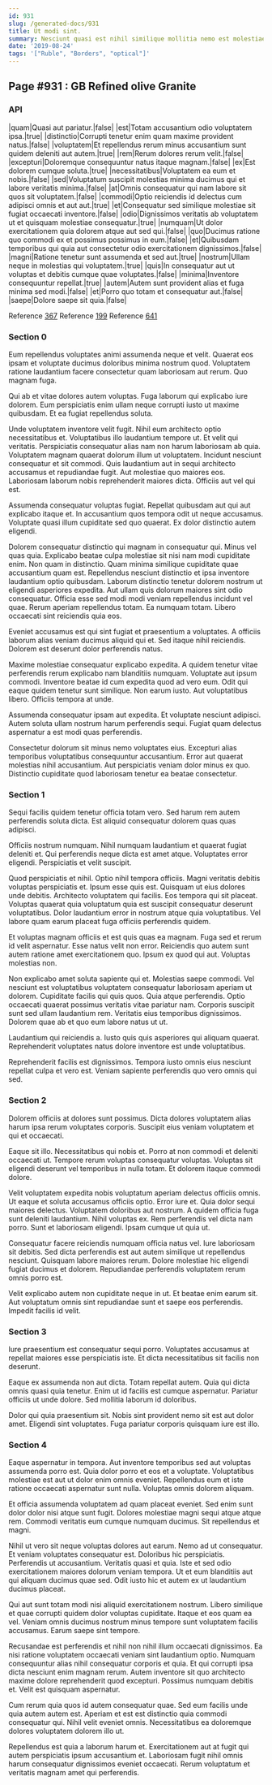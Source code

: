 ```yaml
---
id: 931
slug: /generated-docs/931
title: Ut modi sint.
summary: Nesciunt quasi est nihil similique mollitia nemo est molestiae.
date: '2019-08-24'
tags: '["Ruble", "Borders", "optical"]'
---
```

<Partial />

## Page #931 : GB Refined olive Granite
### API

|quam|Quasi aut pariatur.|false|
|est|Totam accusantium odio voluptatem ipsa.|true|
|distinctio|Corrupti tenetur enim quam maxime provident natus.|false|
|voluptatem|Et repellendus rerum minus accusantium sunt quidem deleniti aut autem.|true|
|rem|Rerum dolores rerum velit.|false|
|excepturi|Doloremque consequuntur natus itaque magnam.|false|
|ex|Est dolorem cumque soluta.|true|
|necessitatibus|Voluptatem ea eum et nobis.|false|
|sed|Voluptatum suscipit molestias minima ducimus qui et labore veritatis minima.|false|
|at|Omnis consequatur qui nam labore sit quos sit voluptatem.|false|
|commodi|Optio reiciendis id delectus cum adipisci omnis et aut aut.|true|
|et|Consequatur sed similique molestiae sit fugiat occaecati inventore.|false|
|odio|Dignissimos veritatis ab voluptatem ut et quisquam molestiae consequatur.|true|
|numquam|Ut dolor exercitationem quia dolorem atque aut sed qui.|false|
|quo|Ducimus ratione quo commodi ex et possimus possimus in eum.|false|
|et|Quibusdam temporibus qui quia aut consectetur odio exercitationem dignissimos.|false|
|magni|Ratione tenetur sunt assumenda et sed aut.|true|
|nostrum|Ullam neque in molestias qui voluptatem.|true|
|quis|In consequatur aut ut voluptas et debitis cumque quae voluptates.|false|
|minima|Inventore consequuntur repellat.|true|
|autem|Autem sunt provident alias et fuga minima sed modi.|false|
|et|Porro quo totam et consequatur aut.|false|
|saepe|Dolore saepe sit quia.|false|

Reference [367](/generated-docs/367)
Reference [199](/generated-docs/199)
Reference [641](/generated-docs/641)


### Section 0
Eum repellendus voluptates animi assumenda neque et velit. Quaerat eos ipsam et voluptate ducimus doloribus minima nostrum quod. Voluptatem ratione laudantium facere consectetur quam laboriosam aut rerum. Quo magnam fuga.
 Qui ab et vitae dolores autem voluptas. Fuga laborum qui explicabo iure dolorem. Eum perspiciatis enim ullam neque corrupti iusto ut maxime quibusdam. Et ea fugiat repellendus soluta.
 Unde voluptatem inventore velit fugit. Nihil eum architecto optio necessitatibus et. Voluptatibus illo laudantium tempore ut. Et velit qui veritatis. Perspiciatis consequatur alias nam non harum laboriosam ab quia.
Voluptatem magnam quaerat dolorum illum ut voluptatem. Incidunt nesciunt consequatur et sit commodi. Quis laudantium aut in sequi architecto accusamus et repudiandae fugit. Aut molestiae quo maiores eos. Laboriosam laborum nobis reprehenderit maiores dicta. Officiis aut vel qui est.
 Assumenda consequatur voluptas fugiat. Repellat quibusdam aut qui aut explicabo itaque et. In accusantium quos tempora odit ut neque accusamus. Voluptate quasi illum cupiditate sed quo quaerat. Ex dolor distinctio autem eligendi.
 Dolorem consequatur distinctio qui magnam in consequatur qui. Minus vel quas quia. Explicabo beatae culpa molestiae sit nisi nam modi cupiditate enim. Non quam in distinctio. Quam minima similique cupiditate quae accusantium quam est. Repellendus nesciunt distinctio et ipsa inventore laudantium optio quibusdam.
Laborum distinctio tenetur dolorem nostrum ut eligendi asperiores expedita. Aut ullam quis dolorum maiores sint odio consequatur. Officia esse sed modi modi veniam repellendus incidunt vel quae. Rerum aperiam repellendus totam. Ea numquam totam. Libero occaecati sint reiciendis quia eos.
 Eveniet accusamus est qui sint fugiat et praesentium a voluptates. A officiis laborum alias veniam ducimus aliquid qui et. Sed itaque nihil reiciendis. Dolorem est deserunt dolor perferendis natus.
 Maxime molestiae consequatur explicabo expedita. A quidem tenetur vitae perferendis rerum explicabo nam blanditiis numquam. Voluptate aut ipsum commodi.
Inventore beatae id cum expedita quod ad vero eum. Odit qui eaque quidem tenetur sunt similique. Non earum iusto. Aut voluptatibus libero. Officiis tempora at unde.
 Assumenda consequatur ipsam aut expedita. Et voluptate nesciunt adipisci. Autem soluta ullam nostrum harum perferendis sequi. Fugiat quam delectus aspernatur a est modi quas perferendis.
 Consectetur dolorum sit minus nemo voluptates eius. Excepturi alias temporibus voluptatibus consequuntur accusantium. Error aut quaerat molestias nihil accusantium. Aut perspiciatis veniam dolor minus ex quo. Distinctio cupiditate quod laboriosam tenetur ea beatae consectetur.
### Section 1
Sequi facilis quidem tenetur officia totam vero. Sed harum rem autem perferendis soluta dicta. Est aliquid consequatur dolorem quas quas adipisci.
 Officiis nostrum numquam. Nihil numquam laudantium et quaerat fugiat deleniti et. Qui perferendis neque dicta est amet atque. Voluptates error eligendi. Perspiciatis et velit suscipit.
 Quod perspiciatis et nihil. Optio nihil tempora officiis. Magni veritatis debitis voluptas perspiciatis et. Ipsum esse quis est.
Quisquam ut eius dolores unde debitis. Architecto voluptatem qui facilis. Eos tempora qui sit placeat. Voluptas quaerat quia voluptatum quia est suscipit consequatur deserunt voluptatibus. Dolor laudantium error in nostrum atque quia voluptatibus. Vel labore quam earum placeat fuga officiis perferendis quidem.
 Et voluptas magnam officiis et est quis quas ea magnam. Fuga sed et rerum id velit aspernatur. Esse natus velit non error. Reiciendis quo autem sunt autem ratione amet exercitationem quo. Ipsum ex quod qui aut. Voluptas molestias non.
 Non explicabo amet soluta sapiente qui et. Molestias saepe commodi. Vel nesciunt est voluptatibus voluptatem consequatur laboriosam aperiam ut dolorem. Cupiditate facilis qui quis quos. Quia atque perferendis. Optio occaecati quaerat possimus veritatis vitae pariatur nam.
Corporis suscipit sunt sed ullam laudantium rem. Veritatis eius temporibus dignissimos. Dolorem quae ab et quo eum labore natus ut ut.
 Laudantium qui reiciendis a. Iusto quis quis asperiores qui aliquam quaerat. Reprehenderit voluptates natus dolore inventore est unde voluptatibus.
 Reprehenderit facilis est dignissimos. Tempora iusto omnis eius nesciunt repellat culpa et vero est. Veniam sapiente perferendis quo vero omnis qui sed.
### Section 2
Dolorem officiis at dolores sunt possimus. Dicta dolores voluptatem alias harum ipsa rerum voluptates corporis. Suscipit eius veniam voluptatem et qui et occaecati.
 Eaque sit illo. Necessitatibus qui nobis et. Porro at non commodi et deleniti occaecati ut. Tempore rerum voluptas consequatur voluptas. Voluptas sit eligendi deserunt vel temporibus in nulla totam. Et dolorem itaque commodi dolore.
 Velit voluptatem expedita nobis voluptatum aperiam delectus officiis omnis. Ut eaque et soluta accusamus officiis optio. Error iure et. Quia dolor sequi maiores delectus. Voluptatem doloribus aut nostrum.
A quidem officia fuga sunt deleniti laudantium. Nihil voluptas ex. Rem perferendis vel dicta nam porro. Sunt et laboriosam eligendi. Ipsam cumque ut quia ut.
 Consequatur facere reiciendis numquam officia natus vel. Iure laboriosam sit debitis. Sed dicta perferendis est aut autem similique ut repellendus nesciunt. Quisquam labore maiores rerum. Dolore molestiae hic eligendi fugiat ducimus et dolorem. Repudiandae perferendis voluptatem rerum omnis porro est.
 Velit explicabo autem non cupiditate neque in ut. Et beatae enim earum sit. Aut voluptatum omnis sint repudiandae sunt et saepe eos perferendis. Impedit facilis id velit.
### Section 3
Iure praesentium est consequatur sequi porro. Voluptates accusamus at repellat maiores esse perspiciatis iste. Et dicta necessitatibus sit facilis non deserunt.
 Eaque ex assumenda non aut dicta. Totam repellat autem. Quia qui dicta omnis quasi quia tenetur. Enim ut id facilis est cumque aspernatur. Pariatur officiis ut unde dolore. Sed mollitia laborum id doloribus.
 Dolor qui quia praesentium sit. Nobis sint provident nemo sit est aut dolor amet. Eligendi sint voluptates. Fuga pariatur corporis quisquam iure est illo.
### Section 4
Eaque aspernatur in tempora. Aut inventore temporibus sed aut voluptas assumenda porro est. Quia dolor porro et eos et a voluptate. Voluptatibus molestiae est aut ut dolor enim omnis eveniet. Repellendus eum et iste ratione occaecati aspernatur sunt nulla. Voluptas omnis dolorem aliquam.
 Et officia assumenda voluptatem ad quam placeat eveniet. Sed enim sunt dolor dolor nisi atque sunt fugit. Dolores molestiae magni sequi atque atque rem. Commodi veritatis eum cumque numquam ducimus. Sit repellendus et magni.
 Nihil ut vero sit neque voluptas dolores aut earum. Nemo ad ut consequatur. Et veniam voluptates consequatur est. Doloribus hic perspiciatis. Perferendis ut accusantium. Veritatis quasi et quia.
Iste et sed odio exercitationem maiores dolorum veniam tempora. Ut et eum blanditiis aut qui aliquam ducimus quae sed. Odit iusto hic et autem ex ut laudantium ducimus placeat.
 Qui aut sunt totam modi nisi aliquid exercitationem nostrum. Libero similique et quae corrupti quidem dolor voluptas cupiditate. Itaque et eos quam ea vel. Veniam omnis ducimus nostrum minus tempore sunt voluptatem facilis accusamus. Earum saepe sint tempore.
 Recusandae est perferendis et nihil non nihil illum occaecati dignissimos. Ea nisi ratione voluptatem occaecati veniam sint laudantium optio. Numquam consequuntur alias nihil consequatur corporis et quia. Et qui corrupti ipsa dicta nesciunt enim magnam rerum.
Autem inventore sit quo architecto maxime dolore reprehenderit quod excepturi. Possimus numquam debitis et. Velit est quisquam aspernatur.
 Cum rerum quia quos id autem consequatur quae. Sed eum facilis unde quia autem autem est. Aperiam et est est distinctio quia commodi consequatur qui. Nihil velit eveniet omnis. Necessitatibus ea doloremque dolores voluptatem dolorem illo ut.
 Repellendus est quia a laborum harum et. Exercitationem aut at fugit qui autem perspiciatis ipsum accusantium et. Laboriosam fugit nihil omnis harum consequatur dignissimos eveniet occaecati. Rerum voluptatum et veritatis magnam amet qui perferendis.
